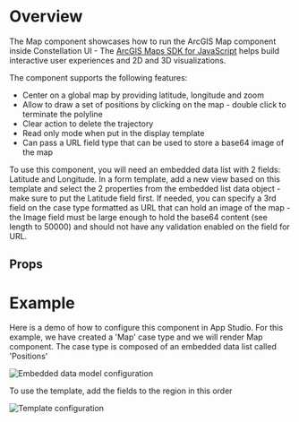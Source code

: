 
<Meta of={DemoStories} />

# Overview

The Map component showcases how to run the ArcGIS Map component inside Constellation UI - The [ArcGIS Maps SDK for JavaScript](https://developers.arcgis.com/javascript/latest/) helps build interactive user experiences and 2D and 3D visualizations.

The component supports the following features:

- Center on a global map by providing latitude, longitude and zoom
- Allow to draw a set of positions by clicking on the map - double click to terminate the polyline
- Clear action to delete the trajectory
- Read only mode when put in the display template
- Can pass a URL field type that can be used to store a base64 image of the map

To use this component, you will need an embedded data list with 2 fields: Latitude and Longitude. In a form template, add a new view based on this template and select the 2 properties
from the embedded list data object - make sure to put the Latitude field first. If needed, you can specify a 3rd field on the case type formatted as URL that can hold
an image of the map - the Image field must be large enough to hold the base64 content (see length to 50000) and should not have any validation enabled on the field for URL.

<Primary />

## Props

<Controls />

# Example

Here is a demo of how to configure this component in App Studio. For this example, we have created a 'Map' case type and we will render Map component.
The case type is composed of an embedded data list called 'Positions'

![Embedded data model configuration](Map_Configuration_1.png)

To use the template, add the fields to the region in this order

![Template configuration](Map_Configuration_2.png)
